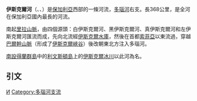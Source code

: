 {{Infobox river
| name               = 伊斯克爾河
| native_name        ={{native name|bg|Искър}}
| name_other         = 
| name_etymology     = 
<!---------------------- IMAGE & MAP -->
| image              = Iskar near Karlukovo Iz3.jpg
| image_size         = 
| image_caption      = Iskar near [[Karlukovo|Karlukovo]]
| map                = Iskar.png
| map_size           = 
| map_caption        = 伊斯克爾河流域 [http://u.osmfr.org/m/387970/]
| pushpin_map        = Bulgaria
| pushpin_map_size   = 
| pushpin_map_caption= 河口的所在地
<!---------------------- LOCATION -->
| subdivision_type1  = 國家
| subdivision_name1  = [[保加利亞|保加利亞]]
| subdivision_type2  = 州
| subdivision_name2  = [[索菲亞州|索菲亞]]、[[索菲亞市州|索菲亞市]]、[[弗拉察州|弗拉察]]、[[洛維奇州|洛維奇]]、[[普列文州|普列文]]
| subdivision_type3  = 
| subdivision_name3  = 
| subdivision_type4  = 
| subdivision_name4  = 
| subdivision_type5  = 城市
| subdivision_name5  = [[薩莫科夫|薩莫科夫]]、[[索菲亞|索菲亞]]、[[斯沃蓋|斯沃蓋]]、[[梅茲德拉|梅茲德拉]]
<!---------------------- PHYSICAL CHARACTERISTICS -->
| length             = {{convert|368.0|km|mi|abbr=on}}<ref>{{Cite web|date=2015|title=Iskar River|url=http://www.panacomp.net/iskar-river/|access-date=6 August 2020|website=Panacorp Wonderland Travel|archive-date=2022-02-20|archive-url=https://web.archive.org/web/20220220054325/https://www.panacomp.net/iskar-river/|dead-url=no}}</ref> 
| width_min          = 
| width_avg          = 
| width_max          = 
| depth_min          = 
| depth_avg          = 
| depth_max          = 
| discharge1_location= 
| discharge1_min     = 
| discharge1_avg     = {{cvt|54|m3/s}}
| discharge1_max     = 
<!---------------------- BASIN FEATURES -->
| source1            = Damga Peak
| source1_location   = [[索菲亞州|索菲亞州]][[里拉山脈|里拉]]
| source1_coordinates= {{coord|42|11|40|N|23|19|50|E|region:BG}}
| source1_elevation  = {{convert|2500|m|abbr=on}}
| mouth              = [[多瑙河|多瑙河]]
| mouth_location     =[[普列文州|普列文州]]{{le|吉根|Gigen}}北部
| mouth_coordinates  = {{coord|43|43|56|N|24|26|29|E|region:BG}}
| mouth_elevation    = {{convert|25|m|abbr=on}}
| progression        = {{PDanube}}
| river_system       = 
| basin_size         = {{convert|8617|km2|abbr=on}}
| tributaries_left   = 
| tributaries_right  = 
| custom_label       = 
| custom_data        = 
| extra              = 
}}
'''伊斯克爾河'''（{{lang-bg|Ѝскър}}、{{lang-la|Oescus}}、{{lang-grc|Οἶσκος}}）是[[保加利亞|保加利亞]]西部的一條河流，[[多瑙河|多瑙河]]右支。長368公里，是全河在保加利亞國內最長的河流。

南起[[里拉山脈|里拉山脈]]，由四個源頭：白伊斯克爾河、黑伊斯克爾河、真伊斯克爾河和左伊斯克爾河匯流而成，先向北流經[[伊斯克爾水庫|伊斯克爾水庫]]，然後在首都[[索菲亞|索菲亞]]以東流過，穿越[[巴爾幹山脈|巴爾幹山脈]]（形成了[[伊斯克爾峽谷|伊斯克爾峽谷]]）後改朝東北方注入多瑙河。

[[南設得蘭群島|南設得蘭群島]]中的[[利文斯頓島|利文斯頓島]]上的[[伊斯克爾冰川|伊斯克爾冰川]]以此河為名。

== 引文 ==
{{reflist|30em}}


{{Danube}}

{{Authority control}}
{{Bulgaria-geo-stub}}
[[Category:保加利亞河流|И]]
[[Category:多瑙河支流|Category:多瑙河支流]]